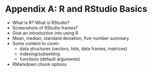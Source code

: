 # Appendix A: R and RStudio Basics {#appendix1}

- What is R? What is RStudio?
- Screenshots of RStudio frames?
- Give an introduction into using R
- Mean, median, standard deviation, five-number summary
- Some content to cover:
    + data structures (vectors, lists, data frames, matrices)
    + indexing/subsetting
    + functions (default arguments)
- RMarkdown chunk options
